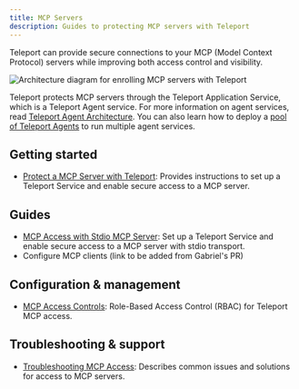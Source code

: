 ```yaml
---
title: MCP Servers
description: Guides to protecting MCP servers with Teleport
---
```


Teleport can provide secure connections to your MCP (Model Context Protocol)
servers while improving both access control and visibility.

![Architecture diagram for enrolling MCP servers with Teleport](../../../img/mcp-access/architecture-stdio.svg)

Teleport protects MCP servers through the Teleport Application Service, which is
a Teleport Agent service. For more information on agent services, read [Teleport
Agent Architecture](../../reference/architecture/agents.mdx). You can also learn
how to deploy a [pool of Teleport Agents](../agents/agents.mdx) to run multiple
agent services.

## Getting started
- [Protect a MCP Server with Teleport](./getting-started.mdx): Provides instructions to set up a Teleport Service and enable secure access to a MCP server.

## Guides
- [MCP Access with Stdio MCP Server](./stdio.mdx): Set up a Teleport Service and enable secure access to a MCP server with stdio transport.
- Configure MCP clients (link to be added from Gabriel's PR)

## Configuration & management
- [MCP Access Controls](./rbac.mdx): Role-Based Access Control (RBAC) for Teleport MCP access.

## Troubleshooting & support
- [Troubleshooting MCP Access](./troubleshooting.mdx): Describes common issues and solutions for access to MCP servers.
